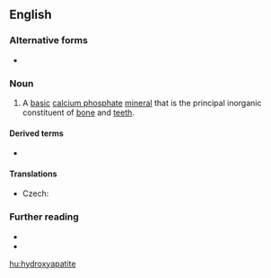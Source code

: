 ==English==
{{wikipedia}}

===Alternative forms===
* {{l|en|hydroxylapatite}}

===Noun===
{{en-noun}}

# A [[basic]] [[calcium phosphate]] [[mineral]] that is the principal inorganic constituent of [[bone]] and [[teeth]].

====Derived terms====
* {{l|en|fluorhydroxyapatite}}

====Translations====
{{trans-top|certain mineral}}
* Czech: {{t|cs|hydroxyapatit|m}}
{{trans-mid}}
{{trans-bottom}}

===Further reading===
* {{R:WebMineral}}
* {{R:mindat}}

[[hu:hydroxyapatite]]